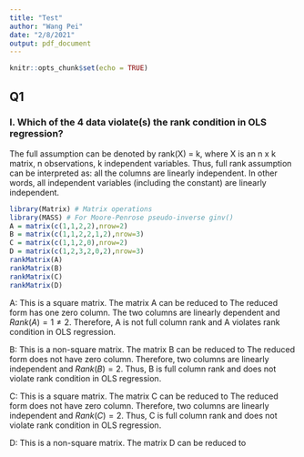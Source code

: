 ```yaml
---
title: "Test"
author: "Wang Pei"
date: "2/8/2021"
output: pdf_document
---
```


```r
knitr::opts_chunk$set(echo = TRUE)
```

## Q1

### I. Which of the 4 data violate(s) the rank condition in OLS regression?
\begin{equation*}
A = 
\begin{bmatrix}
1 & 1 \\
2 & 2
\end{bmatrix}

B = 
\begin{bmatrix}
1 & 1 \\
2 & 2 \\
1 & 2
\end{bmatrix}

C = 
\begin{bmatrix}
1 & 1 \\
2 & 0
\end{bmatrix}
D = 
\begin{bmatrix}
1 & 2 & 3 \\
2 & 0 & 2
\end{bmatrix}
\end{equation*}

The full assumption can be denoted by rank(X) = k, where X is an n x k matrix, n observations, k independent variables. Thus, full rank assumption can be interpreted as: all the columns are linearly independent. In other words, all independent variables (including the constant) are linearly independent.

```r
library(Matrix) # Matrix operations
library(MASS) # For Moore-Penrose pseudo-inverse ginv()
A = matrix(c(1,1,2,2),nrow=2)
B = matrix(c(1,1,2,2,1,2),nrow=3)
C = matrix(c(1,1,2,0),nrow=2)
D = matrix(c(1,2,3,2,0,2),nrow=3)
rankMatrix(A)
rankMatrix(B)
rankMatrix(C)
rankMatrix(D)
```
A: This is a square matrix. The matrix A can be reduced to
\begin{equation*}
A' = 
\begin{bmatrix}
1 & 0 \\
1 & 0
\end{bmatrix}
\end{equation*}
The reduced form has one zero column. The two columns are linearly dependent and $Rank(A) = 1 \neq 2$. Therefore, A is not full column rank and A violates rank condition in OLS regression.

B: This is a non-square matrix. The matrix B can be reduced to
\begin{equation*}
B' = 
\begin{bmatrix}
1 & 0 \\
2 & 0 \\
1 & 1
\end{bmatrix}
\end{equation*}
The reduced form does not have zero column. Therefore, two columns are linearly independent and $Rank(B) = 2$. Thus, B is full column rank and does not violate rank condition in OLS regression.

C: This is a square matrix. The matrix C can be reduced to
\begin{equation*}
C' = 
\begin{bmatrix}
1 & 0 \\
2 & -2
\end{bmatrix}
\end{equation*}
The reduced form does not have zero column. Therefore, two columns are linearly independent and $Rank(C) = 2$. Thus, C is full column rank and does not violate rank condition in OLS regression.


D: This is a non-square matrix. The matrix D can be reduced to
\begin{equation*}
D' = 
\begin{bmatrix}
1 & 0 & 0 \\
2 & -4 & 0
\end{bmatrix}
\end{equation*}
